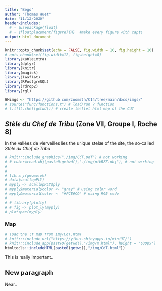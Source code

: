 ---
title: "Bego"
author: "Thomas Huet"
date: "11/12/2020"
header-includes:
  # - \usepackage{float}
  # - \floatplacement{figure}{H}  #make every figure with capti
output: html_document
---

```{r setup, include=FALSE}
knitr::opts_chunk$set(echo = FALSE, fig.width = 10, fig.height = 10)
# opts_chunk$set(fig.width=12, fig.height=8)
library(kableExtra)
library(dplyr)
library(knitr)
library(magick)
library(leaflet)
library(RPostgreSQL)
library(rdrop2)
library(rgl)

GHimgs <- "https://github.com/zoometh/C14/tree/main/docs/imgs/"
# source("func/functions.R") # load/run ? function
# f.lflt.chef(getwd()) # create leaflet html map of the CdT
```

## *Stèle du Chef de Tribu* (Zone VII, Groupe I, Roche 8)

In the vallées de Merveilles lies the unique stelae of the site, the so-called *Stèle du Chef de Tribu*

```{r 3Dpdf, out.width="0.3\\linewidth", include=TRUE, fig.align="center", fig.cap=c("your caption"), echo=FALSE}
# knitr::include_graphics("./img/CdT.pdf") # not working
# # cuber=read.obj(paste0(getwd(),"./img/ptHBZZ.obj"), # not working
# 
# 
# library(geomorph)
# data(scallopPLY) 
# myply <- scallopPLY$ply
# myply$material$color <- "gray" # using color word
# myply$material$color <- "#FCE6C9" # using RGB code
# 
# # library(plotly)
# # fig <- plot_ly(myply)
# plotspec(myply)

```

<!-- knitr::include_url("https://yihui.shinyapps.io/miniUI/") -->


### Map 

```{r lf.CdT}
# load the lf map from img/CdT.html
# knitr::include_url("https://yihui.shinyapps.io/miniUI/")
# knitr::include_app(paste0(getwd(),"/img/m.html"), height = '600px')
htmltools::includeHTML(paste0(getwd(),"/img/CdT.html"))
```

This is really important..

## New paragraph

Near..
